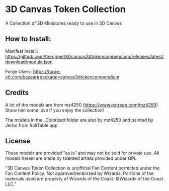 
# 3D Canvas Token Collection
<ModuleInfo/>
A Collection of 3D Miniatures ready to use in 3D Canvas

## How to Install:

Manifest Install: https://github.com/theripper93/canvas3dtokencompendium/releases/latest/download/module.json

Forge Users: https://forge-vtt.com/bazaar#package=canvas3dtokencompendium

## Credits

A lot of the models are from mz4250 (https://www.patreon.com/mz4250) Show him some love if you enjoy the collection!

The models in the _Colorized folder are also by mz4250 and painted by Jerbo from RollTable.app

## License

These models are provided "as is" and may not be sold for private use. All models herein are made by talented artists provided under GPL

“3D Canvas Token Collection is unofficial Fan Content permitted under the Fan Content Policy. Not approved/endorsed by Wizards. Portions of the materials used are property of Wizards of the Coast. ©Wizards of the Coast LLC.”
